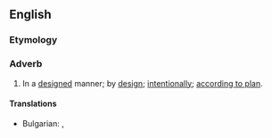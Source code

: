 ==English==

===Etymology===
{{suffix|designed|ly|lang=en}}

===Adverb===
{{en-adv}}

# In a [[designed]] manner; by [[design]]; [[intentionally]]; [[according to plan]].

====Translations====
{{trans-top|in a designed manner}}
* Bulgarian: {{t+|bg|преднамерено}}, {{t+|bg|умишлено}}
{{trans-mid}}
{{trans-bottom}}